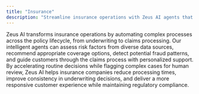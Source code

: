 ```yaml
---
title: "Insurance"
description: "Streamline insurance operations with Zeus AI agents that can handle claims processing, policy recommendations, risk assessment, and customer service. Our solution helps insurance companies reduce costs, improve accuracy, and enhance customer satisfaction."
---
```


Zeus AI transforms insurance operations by automating complex processes across the policy lifecycle, from underwriting to claims processing. Our intelligent agents can assess risk factors from diverse data sources, recommend appropriate coverage options, detect potential fraud patterns, and guide customers through the claims process with personalized support. By accelerating routine decisions while flagging complex cases for human review, Zeus AI helps insurance companies reduce processing times, improve consistency in underwriting decisions, and deliver a more responsive customer experience while maintaining regulatory compliance. 